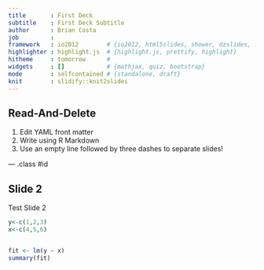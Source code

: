 ```yaml
---
title       : First Deck
subtitle    : First Deck Subtitle
author      : Brian Costa
job         : 
framework   : io2012        # {io2012, html5slides, shower, dzslides, ...}
highlighter : highlight.js  # {highlight.js, prettify, highlight}
hitheme     : tomorrow      # 
widgets     : []            # {mathjax, quiz, bootstrap}
mode        : selfcontained # {standalone, draft}
knit        : slidify::knit2slides
---
```


## Read-And-Delete

1. Edit YAML front matter
2. Write using R Markdown
3. Use an empty line followed by three dashes to separate slides!

--- .class #id 

## Slide 2

Test Slide 2


```r

y<-c(1,2,3)
x<-c(4,5,6)


fit <- lm(y ~ x)
summary(fit)
```



